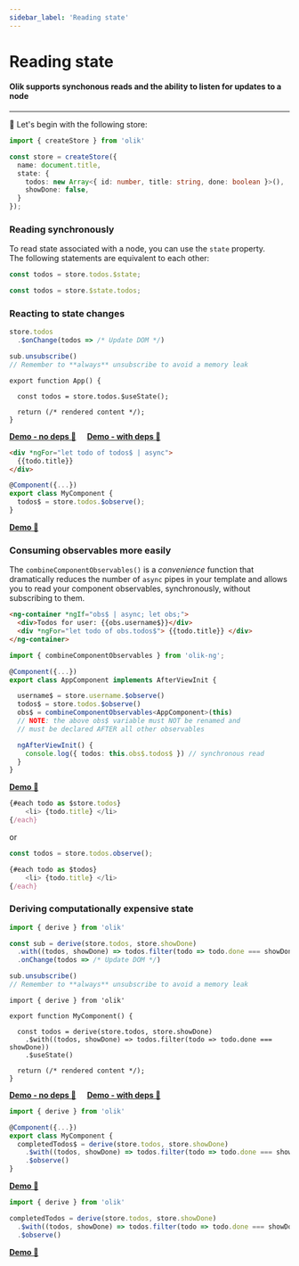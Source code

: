 ```yaml
---
sidebar_label: 'Reading state'
---
```


# Reading state

#### Olik supports synchonous reads and the ability to listen for updates to a node  

---

🥚 Let's begin with the following store:
```ts
import { createStore } from 'olik'

const store = createStore({
  name: document.title,
  state: {
    todos: new Array<{ id: number, title: string, done: boolean }>(),
    showDone: false,
  }
});
```

### Reading synchronously
To read state associated with a node, you can use the `state` property.  
The following statements are equivalent to each other:
```ts
const todos = store.todos.$state;
```
```ts
const todos = store.$state.todos;
```

### Reacting to state changes


<Tabs groupId="frameworks">
<TabItem value="no framework" label="No framework">

```ts
store.todos
  .$onChange(todos => /* Update DOM */)

sub.unsubscribe()
// Remember to **always** unsubscribe to avoid a memory leak
```

</TabItem>
<TabItem value="react" label="React">

```tsx
export function App() {

  const todos = store.todos.$useState();

  return (/* rendered content */);
}
```
[**Demo - no deps 🥚**](https://codesandbox.io/s/olik-react-usestate-hook-d3z0y?file=/src/App.tsx) &nbsp;&nbsp;&nbsp; [**Demo - with deps 🥚**](https://codesandbox.io/s/olik-react-usestate-with-deps-7pf9d?file=/src/App.tsx)

</TabItem>
<TabItem value="angular" label="Angular">

```html
<div *ngFor="let todo of todos$ | async">
  {{todo.title}}
</div>
```
```ts
@Component({...})
export class MyComponent {
  todos$ = store.todos.$observe();
}
```
[**Demo 🥚**](https://codesandbox.io/s/olik-ng-read-iwyd3?file=/src/app/app.component.ts)

### Consuming observables more easily

The `combineComponentObservables()` is a *convenience* function that dramatically reduces the number of `async` pipes in your template and allows you to read your component observables, synchronously, without subscribing to them.

```html
<ng-container *ngIf="obs$ | async; let obs;">
  <div>Todos for user: {{obs.username$}}</div>
  <div *ngFor="let todo of obs.todos$"> {{todo.title}} </div>
</ng-container>
```
```ts
import { combineComponentObservables } from 'olik-ng';

@Component({...})
export class AppComponent implements AfterViewInit {

  username$ = store.username.$observe()
  todos$ = store.todos.$observe()
  obs$ = combineComponentObservables<AppComponent>(this)
  // NOTE: the above obs$ variable must NOT be renamed and 
  // must be declared AFTER all other observables

  ngAfterViewInit() {
    console.log({ todos: this.obs$.todos$ }) // synchronous read
  }
}
```
[**Demo 🥚**](https://codesandbox.io/s/olik-ng-combinecomponentobservables-trh42?file=/src/app/app.component.ts)

</TabItem>
<TabItem value="svelte" label="Svelte">

```ts
{#each todo as $store.todos}
	<li> {todo.title} </li>
{/each}
```
or
```ts
const todos = store.todos.observe();

{#each todo as $todos}
	<li> {todo.title} </li>
{/each}
```

</TabItem>
</Tabs>

### Deriving computationally expensive state

<Tabs groupId="frameworks">
<TabItem value="no framework" label="No framework">

```ts
import { derive } from 'olik'

const sub = derive(store.todos, store.showDone)
  .with((todos, showDone) => todos.filter(todo => todo.done === showDone))
  .onChange(todos => /* Update DOM */)

sub.unsubscribe()
// Remember to **always** unsubscribe to avoid a memory leak
```

</TabItem>
<TabItem value="react" label="React">

```tsx
import { derive } from 'olik'

export function MyComponent() {
  
  const todos = derive(store.todos, store.showDone)
    .$with((todos, showDone) => todos.filter(todo => todo.done === showDone))
    .$useState()

  return (/* rendered content */);
}
```

[**Demo - no deps 🥚**](https://codesandbox.io/s/olik-react-derivefrom-jv9dd?file=/src/App.tsx) &nbsp;&nbsp;&nbsp; [**Demo - with deps 🥚**](https://codesandbox.io/s/olik-react-derivefrom-with-deps-z7x4i?file=/src/App.tsx)

</TabItem>
<TabItem value="angular" label="Angular">

```ts
import { derive } from 'olik'

@Component({...})
export class MyComponent {
  completedTodos$ = derive(store.todos, store.showDone)
    .$with((todos, showDone) => todos.filter(todo => todo.done === showDone))
    .$observe()
}
```
[**Demo 🥚**](https://codesandbox.io/s/olik-ng-memoise-supgo?file=/src/app/app.component.ts)

</TabItem>
<TabItem value="svelte" label="Svelte">

```ts
import { derive } from 'olik'

completedTodos = derive(store.todos, store.showDone)
  .$with((todos, showDone) => todos.filter(todo => todo.done === showDone))
  .$observe()
```
[**Demo 🥚**](https://codesandbox.io/s/olik-ng-memoise-supgo?file=/src/app/app.component.ts)

</TabItem>
</Tabs>

